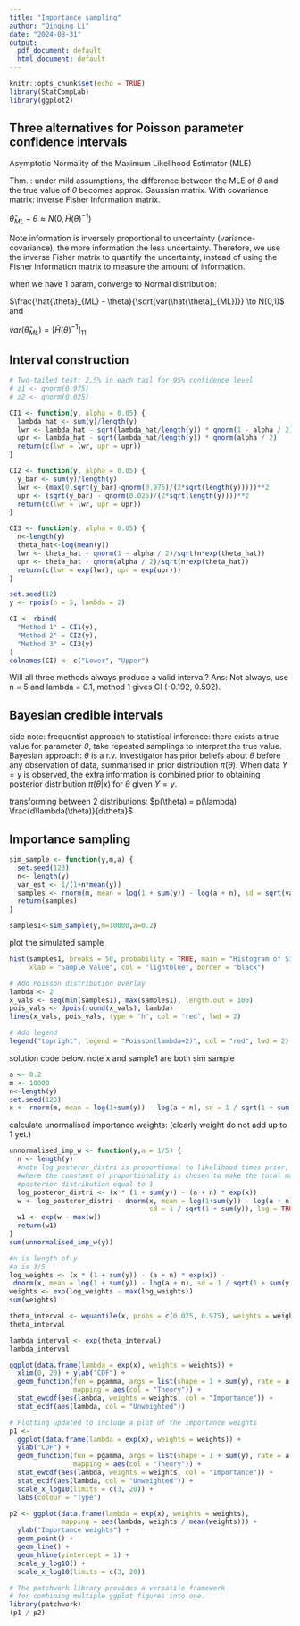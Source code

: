 ```yaml
---
title: "Importance sampling"
author: "Qinqing Li"
date: "2024-08-31"
output:
  pdf_document: default
  html_document: default
---
```


```r
knitr::opts_chunk$set(echo = TRUE)
library(StatCompLab)
library(ggplot2)
```

## Three alternatives for Poisson parameter confidence intervals

Asymptotic Normality of the Maximum Likelihood Estimator (MLE)

Thm. : under mild assumptions, the difference between the MLE of $\theta$ and the true value of $\theta$ becomes approx. Gaussian matrix. With covariance matrix: inverse Fisher Information matrix.

$\hat{\theta}_{ML} - \theta \approx N(0,\tilde{H}(\theta)^{-1})$

Note information is inversely proportional to uncertainty (variance-covariance), the more information the less uncertainty. Therefore, we use the inverse Fisher matrix to quantify the uncertainty, instead of using the Fisher Information matrix to measure the amount of information.

when we have 1 param, converge to Normal distribution:

$\frac{\hat{\theta}_{ML} - \theta}{\sqrt{var(\hat{\theta}_{ML})}} \to N(0,1)$ and

$var(\hat{\theta}_{ML}) = [\tilde{H}(\theta)^{-1}]_{11}$

## Interval construction

```r
# Two-tailed test: 2.5% in each tail for 95% confidence level
# z1 <- qnorm(0.975)
# z2 <- qnorm(0.025)

CI1 <- function(y, alpha = 0.05) {
  lambda_hat <- sum(y)/length(y)
  lwr <- lambda_hat - sqrt(lambda_hat/length(y)) * qnorm(1 - alpha / 2)
  upr <- lambda_hat - sqrt(lambda_hat/length(y)) * qnorm(alpha / 2)
  return(c(lwr = lwr, upr = upr))
}

CI2 <- function(y, alpha = 0.05) {
  y_bar <- sum(y)/length(y)
  lwr <- (max(0,sqrt(y_bar)-qnorm(0.975)/(2*sqrt(length(y)))))**2
  upr <- (sqrt(y_bar) - qnorm(0.025)/(2*sqrt(length(y))))**2
  return(c(lwr = lwr, upr = upr))
}

CI3 <- function(y, alpha = 0.05) {
  n<-length(y)
  theta_hat<-log(mean(y))
  lwr <- theta_hat - qnorm(1 - alpha / 2)/sqrt(n*exp(theta_hat))
  upr <- theta_hat - qnorm(alpha / 2)/sqrt(n*exp(theta_hat))
  return(c(lwr = exp(lwr), upr = exp(upr)))
}
```


```r
set.seed(12)
y <- rpois(n = 5, lambda = 2)
```



```r
CI <- rbind(
  "Method 1" = CI1(y),
  "Method 2" = CI2(y),
  "Method 3" = CI3(y)
)
colnames(CI) <- c("Lower", "Upper")
```

Will all three methods always produce a valid interval?
Ans: Not always, use n = 5 and lambda = 0.1, method 1 gives CI (-0.192, 0.592).

## Bayesian credible intervals

side note: frequentist approach to statistical inference: there exists a true value for parameter $\theta$, take repeated samplings to interpret the true value. Bayesian approach: $\theta$ is a r.v. Investigator has prior beliefs about $\theta$ before any observation of data, summarised in prior distribution $\pi(\theta)$. When data $Y=y$ is observed, the extra information is combined prior to obtaining posterior distribution $\pi(\theta | x)$ for $\theta$ given $Y=y$.

transforming between 2 distributions: $p(\theta) = p(\lambda) \frac{d\lambda(\theta)}{d\theta}$

## Importance sampling

```r
sim_sample <- function(y,m,a) {
  set.seed(123)
  n<- length(y)
  var_est <- 1/(1+n*mean(y))
  samples <- rnorm(m, mean = log(1 + sum(y)) - log(a + n), sd = sqrt(var_est))
  return(samples)
}
```


```r
samples1<-sim_sample(y,m=10000,a=0.2)
```

plot the simulated sample
```r
hist(samples1, breaks = 50, probability = TRUE, main = "Histogram of Simulated Samples with Poisson Overlay",
     xlab = "Sample Value", col = "lightblue", border = "black")

# Add Poisson distribution overlay
lambda <- 2
x_vals <- seq(min(samples1), max(samples1), length.out = 100)
pois_vals <- dpois(round(x_vals), lambda)
lines(x_vals, pois_vals, type = "h", col = "red", lwd = 2)

# Add legend
legend("topright", legend = "Poisson(lambda=2)", col = "red", lwd = 2)
```

solution code below. note x and sample1 are both sim sample
```r
a <- 0.2
m <- 10000
n<-length(y)
set.seed(123)
x <- rnorm(m, mean = log(1+sum(y)) - log(a + n), sd = 1 / sqrt(1 + sum(y)))
```



calculate unormalised importance weights: (clearly weight do not add up to 1 yet.)

```r
unnormalised_imp_w <- function(y,a = 1/5) {
  n <- length(y)
  #note log_posteror_distri is proportional to likelihood times prior, 
  #where the constant of proportionality is chosen to make the total mass of the
  #posterior distribution equal to 1
  log_posteror_distri <- (x * (1 + sum(y)) - (a + n) * exp(x))
  w <- log_posteror_distri - dnorm(x, mean = log(1+sum(y)) - log(a + n), 
                                   sd = 1 / sqrt(1 + sum(y)), log = TRUE)
  w1 <- exp(w - max(w))
  return(w1)
}
sum(unnormalised_imp_w(y))

```


```r
#n is length of y
#a is 1/5
log_weights <- (x * (1 + sum(y)) - (a + n) * exp(x)) -
 dnorm(x, mean = log(1 + sum(y)) - log(a + n), sd = 1 / sqrt(1 + sum(y)), log = TRUE)
weights <- exp(log_weights - max(log_weights))
sum(weights)
```

```r
theta_interval <- wquantile(x, probs = c(0.025, 0.975), weights = weights)
theta_interval
```

```r
lambda_interval <- exp(theta_interval)
lambda_interval
```

```r
ggplot(data.frame(lambda = exp(x), weights = weights)) +
  xlim(0, 20) + ylab("CDF") +
  geom_function(fun = pgamma, args = list(shape = 1 + sum(y), rate = a + n),
                mapping = aes(col = "Theory")) +
  stat_ewcdf(aes(lambda, weights = weights, col = "Importance")) +
  stat_ecdf(aes(lambda, col = "Unweighted"))
```

```r
# Plotting updated to include a plot of the importance weights
p1 <-
  ggplot(data.frame(lambda = exp(x), weights = weights)) +
  ylab("CDF") +
  geom_function(fun = pgamma, args = list(shape = 1 + sum(y), rate = a + n),
                mapping = aes(col = "Theory")) +
  stat_ewcdf(aes(lambda, weights = weights, col = "Importance")) +
  stat_ecdf(aes(lambda, col = "Unweighted")) +
  scale_x_log10(limits = c(3, 20)) +
  labs(colour = "Type")

p2 <- ggplot(data.frame(lambda = exp(x), weights = weights),
             mapping = aes(lambda, weights / mean(weights))) +
  ylab("Importance weights") +
  geom_point() +
  geom_line() +
  geom_hline(yintercept = 1) +
  scale_y_log10() +
  scale_x_log10(limits = c(3, 20))

# The patchwork library provides a versatile framework
# for combining multiple ggplot figures into one.
library(patchwork)
(p1 / p2)
```

